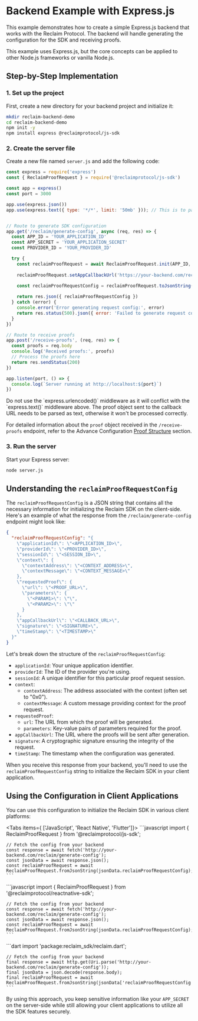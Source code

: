 

# Backend Example with Express.js

This example demonstrates how to create a simple Express.js backend that works with the Reclaim Protocol. The backend will handle generating the configuration for the SDK and receiving proofs.

<Callout type="info">
  This example uses Express.js, but the core concepts can be applied to other Node.js frameworks or vanilla Node.js.
</Callout>

## Step-by-Step Implementation

### 1. Set up the project

First, create a new directory for your backend project and initialize it:

```bash
mkdir reclaim-backend-demo
cd reclaim-backend-demo
npm init -y
npm install express @reclaimprotocol/js-sdk
```

### 2. Create the server file

Create a new file named `server.js` and add the following code:

```javascript
const express = require('express')
const { ReclaimProofRequest } = require('@reclaimprotocol/js-sdk')

const app = express()
const port = 3000

app.use(express.json())
app.use(express.text({ type: '*/*', limit: '50mb' })); // This is to parse the urlencoded proof object that is returned to the callback url


// Route to generate SDK configuration
app.get('/reclaim/generate-config', async (req, res) => {
  const APP_ID = 'YOUR_APPLICATION_ID'
  const APP_SECRET = 'YOUR_APPLICATION_SECRET'
  const PROVIDER_ID = 'YOUR_PROVIDER_ID'

  try {
    const reclaimProofRequest = await ReclaimProofRequest.init(APP_ID, APP_SECRET, PROVIDER_ID)
    
    reclaimProofRequest.setAppCallbackUrl('https://your-backend.com/receive-proofs')
    
    const reclaimProofRequestConfig = reclaimProofRequest.toJsonString()

    return res.json({ reclaimProofRequestConfig })
  } catch (error) {
    console.error('Error generating request config:', error)
    return res.status(500).json({ error: 'Failed to generate request config' })
  }
})

// Route to receive proofs
app.post('/receive-proofs', (req, res) => {
  const proofs = req.body
  console.log('Received proofs:', proofs)
  // Process the proofs here
  return res.sendStatus(200)
})

app.listen(port, () => {
  console.log(`Server running at http://localhost:${port}`)
})
```

<Callout type="warning">
  Do not use the `express.urlencoded()` middleware as it will conflict with the `express.text()` middleware above. The proof object sent to the callback URL needs to be parsed as text, otherwise it won't be processed correctly.
</Callout>

For detailed information about the `proof` object received in the `/receive-proofs` endpoint, refer to the Advance Configuration [Proof Structure](../advance-configurations/advance-options#understanding-the-proof-structure) section.

### 3. Run the server

Start your Express server:

```bash
node server.js
```

## Understanding the `reclaimProofRequestConfig`

The `reclaimProofRequestConfig` is a JSON string that contains all the necessary information for initializing the Reclaim SDK on the client-side. Here's an example of what the response from the `/reclaim/generate-config` endpoint might look like:

```json
{
  "reclaimProofRequestConfig": "{
    \"applicationId\": \"<APPLICATION_ID>\",
    \"providerId\": \"<PROVIDER_ID>\",
    \"sessionId\": \"<SESSION_ID>\",
    \"context\": {
      \"contextAddress\": \"<CONTEXT_ADDRESS>\",
      \"contextMessage\": \"<CONTEXT_MESSAGE>\"
    },
    \"requestedProof\": {
      \"url\": \"<PROOF_URL>\",
      \"parameters\": {
        \"<PARAM1>\": \"\",
        \"<PARAM2>\": \"\"
      }
    },
    \"appCallbackUrl\": \"<CALLBACK_URL>\",
    \"signature\": \"<SIGNATURE>\",
    \"timeStamp\": \"<TIMESTAMP>\"
  }"
}
```

Let's break down the structure of the `reclaimProofRequestConfig`:

- `applicationId`: Your unique application identifier.
- `providerId`: The ID of the provider you're using.
- `sessionId`: A unique identifier for this particular proof request session.
- `context`: 
  - `contextAddress`: The address associated with the context (often set to "0x0").
  - `contextMessage`: A custom message providing context for the proof request.
- `requestedProof`:
  - `url`: The URL from which the proof will be generated.
  - `parameters`: Key-value pairs of parameters required for the proof.
- `appCallbackUrl`: The URL where the proofs will be sent after generation.
- `signature`: A cryptographic signature ensuring the integrity of the request.
- `timeStamp`: The timestamp when the configuration was generated.

When you receive this response from your backend, you'll need to use the `reclaimProofRequestConfig` string to initialize the Reclaim SDK in your client application.

## Using the Configuration in Client Applications

You can use this configuration to initialize the Reclaim SDK in various client platforms:


<Tabs items={ ['JavaScript', 'React Native', 'Flutter']}>
  <Tab>
    ```javascript
    import { ReclaimProofRequest } from '@reclaimprotocol/js-sdk';

    // Fetch the config from your backend
    const response = await fetch('http://your-backend.com/reclaim/generate-config');
    const jsonData = await response.json();
    const reclaimProofRequest = await ReclaimProofRequest.fromJsonString(jsonData.reclaimProofRequestConfig);
    ```
  </Tab>
  <Tab>
    ```javascript
    import { ReclaimProofRequest } from '@reclaimprotocol/reactnative-sdk';

    // Fetch the config from your backend
    const response = await fetch('http://your-backend.com/reclaim/generate-config');
    const jsonData = await response.json();
    const reclaimProofRequest = await ReclaimProofRequest.fromJsonString(jsonData.reclaimProofRequestConfig);
    ```
  </Tab>
    <Tab>
    ```dart
    import 'package:reclaim_sdk/reclaim.dart';

    // Fetch the config from your backend
    final response = await http.get(Uri.parse('http://your-backend.com/reclaim/generate-config'));
    final jsonData = json.decode(response.body);
    final reclaimProofRequest = await ReclaimProofRequest.fromJsonString(jsonData['reclaimProofRequestConfig']);
    ```
  </Tab>
</Tabs>

By using this approach, you keep sensitive information like your `APP_SECRET` on the server-side while still allowing your client applications to utilize all the SDK features securely.
